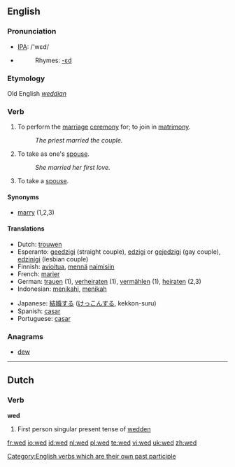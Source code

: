 ==English==

===Pronunciation===
*[[w:IPA|IPA]]: /'wεd/
*{{audio|en-us-wed.ogg|Audio (US)}}
*:Rhymes: [[Rhymes:English:-ɛd|-ɛd]]
===Etymology===
Old English ''[[weddian]]''
===Verb===
{{en-verb|weds|wedding|'''wed '''or''' [[wedded]]'''|'''wed '''or''' [[wedded]]'''}}

# {{transitive}} To perform the [[marriage]] [[ceremony]] for; to join in [[matrimony]].
#:''The priest married the couple.''
# {{transitive}} To take as one's [[spouse]].
#:''She married her first love.''
# {{intransitive}} To take a [[spouse]].
====Synonyms====
*[[marry]] (1,2,3)

====Translations====
{{top}}
*Dutch: [[trouwen]]
*Esperanto: [[geedzigi]] (straight couple), [[edzigi]] or [[gejedzigi]] (gay couple), [[edzinigi]] (lesbian couple)
*Finnish: [[avioitua]], [[mennä]] [[naimisiin]]
*French: [[marier]]
*German: [[trauen]] (1), [[verheiraten]] (1), [[vermählen]] (1), [[heiraten]] (2,3)
*Indonesian: [[nikah|menikahi]], [[nikah|menikah]]
{{mid}}
*Japanese: [[結婚]]する ([[けっこん]]する, kekkon-suru)
*Spanish: [[casar]]
*Portuguese: [[casar]]
{{bottom}}

===Anagrams===
*[[dew]]

[[Category:English verbs which are their own past participle]]

----
==Dutch==

===Verb===
'''wed'''

# First person singular present tense of [[wedden]]

[[fr:wed]]
[[io:wed]]
[[id:wed]]
[[nl:wed]]
[[pl:wed]]
[[te:wed]]
[[vi:wed]]
[[uk:wed]]
[[zh:wed]]